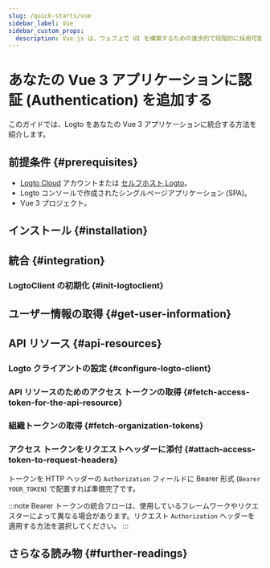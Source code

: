 ```yaml
---
slug: /quick-starts/vue
sidebar_label: Vue
sidebar_custom_props:
  description: Vue.js は、ウェブ上で UI を構築するための進歩的で段階的に採用可能な JavaScript フレームワークです。
---
```




# あなたの Vue 3 アプリケーションに認証 (Authentication) を追加する

このガイドでは、Logto をあなたの Vue 3 アプリケーションに統合する方法を紹介します。

<GuideTip />

## 前提条件 \{#prerequisites}

- [Logto Cloud](https://cloud.logto.io) アカウントまたは [セルフホスト Logto](/introduction/set-up-logto-oss)。
- Logto コンソールで作成されたシングルページアプリケーション (SPA)。
- Vue 3 プロジェクト。

## インストール \{#installation}

<Installation />

## 統合 \{#integration}

### LogtoClient の初期化 \{#init-logtoclient}

<InitClient />

<ImplementSignInAndSignOut />

<Checkpoint />

## ユーザー情報の取得 \{#get-user-information}

<GetUserInformation />

## API リソース \{#api-resources}

<ApiResourcesDescription />

### Logto クライアントの設定 \{#configure-logto-client}

<ConfigApiResources />

### API リソースのためのアクセス トークンの取得 \{#fetch-access-token-for-the-api-resource}

<FetchAccessTokenForApiResources />

### 組織トークンの取得 \{#fetch-organization-tokens}

<FetchOrganizationTokenForUser />

### アクセス トークンをリクエストヘッダーに添付 \{#attach-access-token-to-request-headers}

トークンを HTTP ヘッダーの `Authorization` フィールドに Bearer 形式 (`Bearer YOUR_TOKEN`) で配置すれば準備完了です。

:::note
Bearer トークンの統合フローは、使用しているフレームワークやリクエスターによって異なる場合があります。リクエスト `Authorization` ヘッダーを適用する方法を選択してください。
:::

## さらなる読み物 \{#further-readings}

<FurtherReadings />
